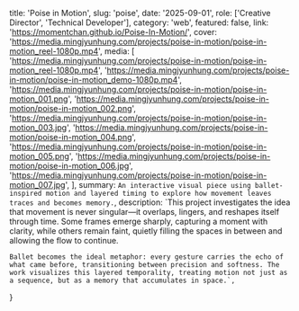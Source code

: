   title: 'Poise in Motion',
  slug: 'poise',
  date: '2025-09-01',
  role: ['Creative Director', 'Technical Developer'],
  category: 'web',
  featured: false,
  link: 'https://momentchan.github.io/Poise-In-Motion/',
  cover: 'https://media.mingjyunhung.com/projects/poise-in-motion/poise-in-motion_reel-1080p.mp4',
  media: [
    'https://media.mingjyunhung.com/projects/poise-in-motion/poise-in-motion_reel-1080p.mp4',
    'https://media.mingjyunhung.com/projects/poise-in-motion/poise-in-motion_demo-1080p.mp4',
    'https://media.mingjyunhung.com/projects/poise-in-motion/poise-in-motion_001.png',
    'https://media.mingjyunhung.com/projects/poise-in-motion/poise-in-motion_002.png',
    'https://media.mingjyunhung.com/projects/poise-in-motion/poise-in-motion_003.jpg',
    'https://media.mingjyunhung.com/projects/poise-in-motion/poise-in-motion_004.png',
    'https://media.mingjyunhung.com/projects/poise-in-motion/poise-in-motion_005.png',
    'https://media.mingjyunhung.com/projects/poise-in-motion/poise-in-motion_006.jpg',
    'https://media.mingjyunhung.com/projects/poise-in-motion/poise-in-motion_007.jpg',
  ],
  summary: `An interactive visual piece using ballet-inspired motion and layered timing to explore how movement leaves traces and becomes memory.`,
  description: `This project investigates the idea that movement is never singular—it overlaps, lingers, and reshapes itself through time. Some frames emerge sharply, capturing a moment with clarity, while others remain faint, quietly filling the spaces in between and allowing the flow to continue.
    
    Ballet becomes the ideal metaphor: every gesture carries the echo of what came before, transitioning between precision and softness. The work visualizes this layered temporality, treating motion not just as a sequence, but as a memory that accumulates in space.`,
}
